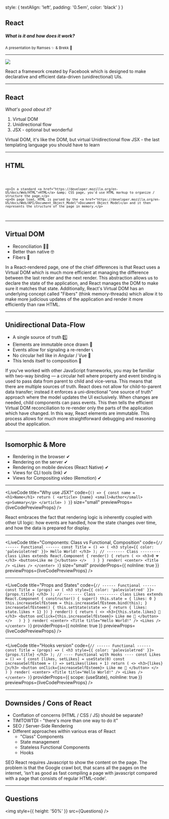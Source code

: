

  style: {
    textAlign: 'left',
    padding: '0.5em',
    color: 'black'
  }
}

## React
##### What is it and how does it work?

<small>
A presentation by Ramses ✨ & Brekk 🍛
</small>

---
<Split>

![](https://upload.wikimedia.org/wikipedia/commons/thumb/a/a7/React-icon.svg/512px-React-icon.svg.png)

<Definitions>
<Term>React</Term>
<Def>a framework created by Facebook which is designed to make declarative and efficient data-driven (unidirectional) UIs.</Def>
</Definitions>


</Split>

---
## React

_What's good about it?_

1. Virtual DOM
2. Unidirectional flow
4. JSX - optional but wonderful

<Notes>
Virtual DOM, it's like the DOM, but virtual
Unidirectional flow
JSX - the last templating language you should have to learn
</Notes>

---
## HTML

<Code>

```
<p>In a standard <a href="https://developer.mozilla.org/en-US/docs/Web/HTML">HTML</a> &amp; CSS page, you'd use HTML markup to organize / structure the page.</p>
<p>On page load, HTML is parsed by the <a href="https://developer.mozilla.org/en-US/docs/Web/API/Document_Object_Model">Document Object Model</a> and it then represents the structure of the page in memory.</p>
```

</Code>

---

## Virtual DOM

* Reconciliation 👯‍♂️
* Better than native 🤓
* Fibers 🧶


<Notes>
In a React-rendered page, one of the chief differences is that React uses a Virtual DOM which is much more efficient at managing the difference between the last render and the next render. This abstraction allows us to declare the state of the application, and React manages the DOM to make sure it matches that state. Additionally, React's Virtual DOM has an underlying concept called "Fibers" (think memory-threads) which allow it to make more judicious updates of the application and render it more efficiently than raw HTML.
</Notes>

---

## Unidirectional Data-Flow

* A single source of truth 1️⃣
* Elements are immutable once drawn 🚯
* Events allow for signaling a re-render 📞
* No circular hell like in Angular / Vue 👿
* This lends itself to composition 🎼

<Notes>
If you've worked with other JavaScript frameworks, you may be familiar with two-way binding &mdash; a circular hell where property and event binding is used to pass data from parent to child and vice-versa. This means that there are multiple sources of truth.
React does not allow for child-to-parent data transfer; instead it enforces a uni-directional "one source of truth" approach where the model updates the UI exclusively. When changes are needed, child components can pass events. This then tells the efficient Virtual DOM reconciliation to re-render only the parts of the application which have changed. In this way, React elements are immutable.
This process allows for much more straightforward debugging and reasoning about the application.
</Notes>

---

## Isomorphic & More

* Rendering in the browser ✔
* Rendering on the server ✔
* Rendering on mobile devices (React Native) ✔
* Views for CLI tools (Ink) ✔
* Views for Compositing video (Remotion) ✔

---

<LiveCode
  title="Why use JSX?"
  code={`() => {
    const name = <h1>Name</h1>
    return (
      <article>
        {name}
        <small>Author</small>
        <p>Summary</p>
      </article>
    )
  }`} 
  size="small"
  previewProps={liveCodePreviewProps} 
/>

<Notes>
React embraces the fact that rendering logic is inherently coupled with other UI logic: how events are handled, how the state changes over time, and how the data is prepared for display.
</Notes>

---

<LiveCode
  title="Components: Class vs Functional, Composition"
  code={`
  // ------ Functional ------
  const Title = () => (
    <h3 style={{ color: 'palevioletred' }}>
      Hello World!
    </h3>
  );
  // -------- Class ---------
  class Likes extends React.Component {
    render() {
      return (
        <>
          <h3>0 💔</h3>
          <button>Like me 🥺</button>
        </>  
      )
    }
  }
  render(
    <center>
      <Title />
      <Likes />
    </center>
  )
  `} 
  size="small"
  providerProps={{ noInline: true }}
  previewProps={liveCodePreviewProps} 
/>

---

<LiveCode
  title="Props and States"
  code={`
  // ------ Functional ------
  const Title = (props) => (
    <h3 style={{ color: 'palevioletred' }}>
      {props.title}
    </h3>
  );
  // -------- Class ---------
  class Likes extends React.Component {
    constructor() {
      super()
      this.state = { likes: 0 }
      this.increaseSelfEsteem = this.increaseSelfEsteem.bind(this);
    }
    increaseSelfEsteem() {
      this.setState(state => {
        return { likes: state.likes + 1}
      })
    }
    render() {
      return (
        <>
          <h3>{this.state.likes} 🖤</h3>
          <button onClick={this.increaseSelfEsteem}>
            Like me 🥺
          </button>
        </>  
      )
    }
  }
  render(
    <center>
      <Title title="Hello World!" />
      <Likes />
    </center>
  )
  `} 
  providerProps={{ noInline: true }}
  previewProps={liveCodePreviewProps} 
/>

---

<LiveCode
  title="Hooks version"
  code={`
  // ------ Functional ------
  const Title = (props) => (
    <h3 style={{ color: 'palevioletred' }}>
      {props.title}
    </h3>
  );
  // ---- Functional with Hooks ----
  const Likes = () => {
    const [likes, setLikes] = useState(0)
    const increaseSelfEsteem = () => setLikes(likes + 1)
    return (
      <>
        <h3>{likes} 🖤</h3>
        <button onClick={increaseSelfEsteem}>
          Like me 🥺
        </button>
      </>  
    )
  }
  render(
    <center>
      <Title title="Hello World!" />
      <Likes />
    </center>
  )
  `} 
  providerProps={{ scope: {useState}, noInline: true }}
  previewProps={liveCodePreviewProps} 
/>

---

## Downsides / Cons of React

* Conflation of concerns (HTML / CSS / JS) should be separate?
* TIMTOWTDI - "there's more than one way to do it"
* SEO / Server-Side Rendering
* Different approaches within various eras of React
  - "Class" Components
  - State management
  - Stateless Functional Components
  - Hooks

<Notes>
SEO
React requires Javascript to show the content on the page. The problem is that the Google crawl bot, that scans all the pages on the internet, 'isn’t as good as fast compiling a page with javascript compared with a page that consists of regular HTML-code'.
</Notes>

---

## Questions

<img style={{ height: '50%' }} src={Questions} />